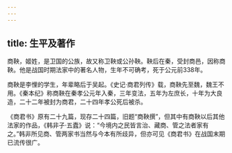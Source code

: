 ```yaml
---
---
---
```

title: 生平及著作
---



商鞅，姬姓，是卫国的公族，故又称卫鞅或公孙鞅。鞅后在秦，受封商邑，因称商鞅。他是战国时期法家中的著名人物，生年不可确考，死于公元前338年。

商鞅是李悝的学生，年辈略后于吴起。《史记·商君列传》载，商鞅先至魏，魏王不用。《秦本纪》称商鞅在秦孝公元年入秦，三年变法，五年为左庶长，十年为大良造，二十二年被封为商君，二十四年孝公死后被杀。

《商君书》原有二十九篇，现存二十四篇，旧题“商鞅撰”，但其中有商鞅以后其他法家的作品，《韩非子·五蠹》说：“今境内之民皆言治、藏商、管之法者家有之。”韩非所见商、管两家书当然与今本有所歧异，但亦可见《商君书》在战国末期已流传很广。